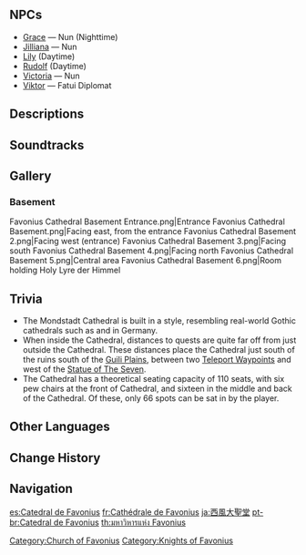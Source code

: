 {{Location Infobox
|image        = <gallery>
Favonius Cathedral Exterior.png|Exterior
Favonius Cathedral Interior.png|Interior
</gallery>
|icon         = UI Favonius Cathedral.png
|type         = Point of Interest
|type2        = Instance
|region       = Mondstadt
|area         = Starfell Valley
|subarea      = Mondstadt City
}}
{{Location Intro|The '''Favonius Cathedral''', also referred to as the '''Mondstadt Cathedral''',|description=<p>The cathedral is run by the [[Church of Favonius]] and is used in worshipping the Anemo Archon [[Barbatos]].<p><!--

--><p>At the back of the Cathedral lies a basement in which the [[Holy Lyre der Himmel]] is kept guarded. This basement is a separate instance that is only available during {{Quest|Venti's New Plan}}.</p>}}

==NPCs==
* [[Grace]] &mdash; Nun (Nighttime)
* [[Jilliana]] &mdash; Nun
* [[Lily]] (Daytime)
* [[Rudolf]] (Daytime)
* [[Victoria]] &mdash; Nun
* [[Viktor]] &mdash; Fatui Diplomat

==Descriptions==
{{Description/Viewpoint|Favonius Cathedral}}
{{Description|The spectacular statue of the Anemo Archon and the Favonius Cathedral are wonders to behold, but one is left to wonder whether it is necessary for the city, which has been taught the idea of freedom by the Anemo Archon himself, to exhaust its wealth on a cathedral so grandiose.|[[Map]] description}}

==Soundtracks==
{{Soundtracks by Category Table|type=location}}

==Gallery==
===Basement===
<gallery>
Favonius Cathedral Basement Entrance.png|Entrance
Favonius Cathedral Basement.png|Facing east, from the entrance
Favonius Cathedral Basement 2.png|Facing west (entrance)
Favonius Cathedral Basement 3.png|Facing south
Favonius Cathedral Basement 4.png|Facing north
Favonius Cathedral Basement 5.png|Central area
Favonius Cathedral Basement 6.png|Room holding Holy Lyre der Himmel
</gallery>

==Trivia==
* The Mondstadt Cathedral is built in a {{w|Gothic architecture}} style, resembling real-world Gothic cathedrals such as {{w|Cologne Cathedral}} and {{w|Regensburg Cathedral}} in Germany.
* When inside the Cathedral, distances to quests are quite far off from just outside the Cathedral. These distances place the Cathedral just south of the ruins south of the [[Guili Plains]], between two [[Teleport Waypoints]] and west of the [[Statue of The Seven]].
* The Cathedral has a theoretical seating capacity of 110 seats, with six pew chairs at the front of Cathedral, and sixteen in the middle and back of the Cathedral. Of these, only 66 spots can be sat in by the player.

==Other Languages==
{{Other Languages
|en       = Favonius Cathedral
|zhs      = 西风大教堂
|zhs_rm   = Xīfēng Dàjiàotáng
|zht      = 西風大教堂
|zht_rm   = Xīfēng Dàjiàotáng
|zh_tl    = Favonius Cathedral
|ja       = {{Rubi|西風|セピュロス|大|だい|聖|せい|堂|どう}}
|ja_rm    = Sepyurosu Daiseidou
|ja_tl    = Favonius Cathedral
|ko       = 페보니우스 대성당
|ko_rm    = Peboniuseu {{tt|Daeseongdang|大聖堂}}
|ko_tl    = Favonius Cathedral
|es       = Catedral de Favonius
|es_tl    = Cathedral of Favonius
|fr       = Cathédrale de Favonius
|fr_tl    = Cathedral of Favonius
|ru       = Собор Барбатоса
|ru_tl    = Barbatos' Cathedral
|th       = มหาวิหารแห่ง Favonius
|th_rm    = Ma-ha-wi-han haeng Favonius
|th_tl    = Cathedral of Favonius
|vi       = {{tt|Đại Giáo Đường|大教堂}} {{tt|Tây Phong|西風}}
|vi_tl    = Favonius Cathedral
|de       = Favonius-Kathedrale
|de_tl    = Favonius Cathedral
|id       = Katedral Favonius
|id_tl    = Favonius Cathedral
|pt       = Catedral de Favonius
|pt_tl    = Cathedral of Favonius
|tr       = Favonius Katedrali
|tr_tl    = Favonius Cathedral
|it       = Cattedrale di Favonius
|it_tl    = Favonius Cathedral
}}

==Change History==
{{Change History|1.0}}

==Navigation==
{{PoI Navbox|Mondstadt}}

[[Category:Church of Favonius]]
[[Category:Knights of Favonius]]

[[es:Catedral de Favonius]]
[[fr:Cathédrale de Favonius]]
[[ja:西風大聖堂]]
[[pt-br:Catedral de Favonius]]
[[th:มหาวิหารแห่ง Favonius]]